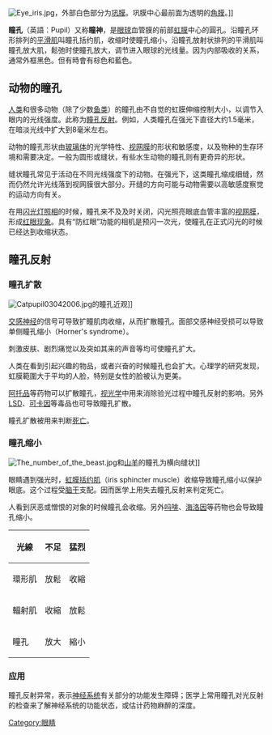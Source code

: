 [[File:Eye_iris.jpg|thumb]]，外部白色部分为[[巩膜|巩膜]]。巩膜中心最前面为透明的[[角膜|角膜]]。]]

'''瞳孔'''（英語：Pupil）又称'''瞳神'''，是[[眼球|眼球]]血管膜的前部[[虹膜|虹膜]]中心的圓孔。沿瞳孔环形排列的[[平滑肌|平滑肌]]叫瞳孔括约肌，收缩时使瞳孔缩小，沿瞳孔放射状排列的平滑肌叫瞳孔放大肌，鬆弛时使瞳孔放大，调节进入眼球的光线量。因为内部吸收的关系，通常外框黑色。但有時會有棕色和藍色。

==动物的瞳孔==
[[人类|人类]]和很多动物（除了少数[[鱼类|鱼类]]）的瞳孔由不自觉的虹膜伸缩控制大小，以调节入眼内的光线强度。此称为[[瞳孔反射|瞳孔反射]]。例如，人类瞳孔在强光下直径大约1.5毫米，在暗淡光线中扩大到8毫米左右。

动物的瞳孔形状由[[玻璃体|玻璃体]]的光学特性、[[视网膜|视网膜]]的形状和敏感度，以及物种的生存环境和需要决定。一般为圆形或缝状，有些水生动物的瞳孔则有更奇异的形状。

缝状瞳孔常见于活动在不同光线强度下的动物。在强光下，这类瞳孔缩成细缝，然而仍然允许光线落到视网膜很大部分。开缝的方向可能与动物需要以高敏感度察觉的运动方向有关。

在用[[闪光灯|闪光灯]][[照相|照相]]的时候，瞳孔来不及及时关闭，闪光照亮眼底血管丰富的[[视网膜|视网膜]]，形成[[红眼现象|红眼现象]]。具有“防红眼”功能的相机是预闪一次光，使瞳孔在正式闪光的时候已经达到收缩状态。

==瞳孔反射==
===瞳孔扩散===
[[File:Catpupil03042006.jpg|thumb]]的瞳孔近观]]

[[交感神经|交感神经]]的信号可导致扩瞳肌肉收缩，从而扩散瞳孔。面部交感神经受损可以导致单侧瞳孔缩小（Horner's syndrome）。

刺激皮肤、剧烈痛觉以及突如其来的声音等均可使瞳孔扩大。

人类在看到引起兴趣的物品，或者兴奋的时候瞳孔也会扩大。心理学的研究发现，虹膜範圍大于平均的人脸，特别是女性的脸被认为更美。

[[阿托品|阿托品]]等药物可以扩散瞳孔，[[视光学|视光学]]中用来消除验光过程中瞳孔反射的影响。另外[[LSD|LSD]]、[[可卡因|可卡因]]等毒品也可导致瞳孔扩散。

瞳孔扩散被用来判断[[死亡|死亡]]。

===瞳孔缩小===
[[File:The_number_of_the_beast.jpg|thumb]]和[[山羊|山羊]]的瞳孔为横向缝状]]

眼睛遇到强光时，[[虹膜括约肌|虹膜括约肌]]（iris sphincter muscle）收缩导致瞳孔缩小以保护眼底。这个过程受[[脑干|脑干]]支配。因而医学上用失去瞳孔反射来判定死亡。

人看到厌恶或憎恨的对象的时候瞳孔会收缩。另外[[吗啡|吗啡]]、[[海洛因|海洛因]]等药物也会导致瞳孔缩小。

{| class="wikitable"
!光線
|不足
|猛烈
|-
!環形肌
|放鬆
|收縮
|-
!輻射肌
|收縮
|放鬆
|-
!瞳孔
|放大
|縮小
|}
===应用===
瞳孔反射异常，表示[[神经系统|神经系统]]有关部分的功能发生障碍；医学上常用瞳孔对光反射的检查来了解神经系统的功能状态，或估计药物麻醉的深度。

{{Authority control}}
[[Category:眼睛|Category:眼睛]]